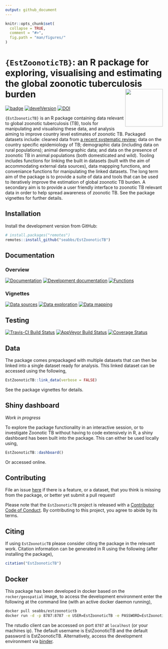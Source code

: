 ```yaml
---
output: github_document
---
```


```r
knitr::opts_chunk$set(
  collapse = TRUE,
  comment = "#>",
  fig.path = "man/figures/"
)
```

# `{EstZoonoticTB}`: an R package for exploring, visualising and estimating the global zoonotic tuberculosis burden  <img src="man/figures/logo.png" align="right" alt="" width="120" />

[![badge](https://img.shields.io/badge/Launch-EstZoonoticTB-green.svg)](https://mybinder.org/v2/gh/seabbs/EstZoonoticTB/master?urlpath=rstudio) 
[![develVersion](https://img.shields.io/badge/devel%20version-0.2.0-lightgrey.svg?style=flat)](https://github.com/seabbs/EstZoonoticTB)
[![DOI](https://zenodo.org/badge/209318552.svg)](https://zenodo.org/badge/latestdoi/209318552)

`{EstZoonoticTB}` is an R package containing data relevant to global zoonotic tuberculosis (TB), tools for manipulating and visualising these data, and analysis aiming to improve country level estimates of zoonotic TB. Packaged datasets include: cleaned data from [a recent systematic review](https://www.ncbi.nlm.nih.gov/pmc/articles/PMC4816377/); data on the country specific epidemiology of TB; demographic data (including data on rural populations); animal demographic data; and data on the presence of zoonotic TB in animal populations (both domesticated and wild). Tooling includes functions for linking the built in datasets (built with the aim of accommodating external data sources), data mappping functions, and conveniance functions for manipulating the linked datasets. The long term aim of the package is to provide a suite of data and tools that can be used to iteratively improve the estimation of global zoonotic TB burden. A secondary aim is to provide a user friendly interface to zoonotic TB relevant data in order to help spread awareness of zoonotic TB. See the package vignettes for further details. 

## Installation

Install the development version from GitHub:

```r
# install.packages("remotes")
remotes::install_github("seabbs/EstZoonoticTB")
```

## Documentation

### Overview

[![Documentation](https://img.shields.io/badge/Documentation-release-lightgrey.svg?style=flat)](https://www.samabbott.co.uk/EstZoonoticTB/)
[![Development documentation](https://img.shields.io/badge/Documentation-development-lightblue.svg?style=flat)](https://www.samabbott.co.uk/EstZoonoticTB/dev)
[![Functions](https://img.shields.io/badge/Documentation-functions-orange.svg?style=flat)](https://www.samabbott.co.uk/EstZoonoticTB/reference/index.html)

### Vignettes

[![Data sources](https://img.shields.io/badge/Documentation-data sources-lightgrey.svg?style=flat)](https://www.samabbott.co.uk/EstZoonoticTB/articles/data-sources.html)
[![Data exploration](https://img.shields.io/badge/Documentation-data exploration-blue.svg?style=flat)](https://www.samabbott.co.uk/EstZoonoticTB/articles/data-exploration.html)
[![Data mapping](https://img.shields.io/badge/Documentation-data mapping-green.svg?style=flat)](https://www.samabbott.co.uk/EstZoonoticTB/articles/data-mapping.html)



## Testing

[![Travis-CI Build Status](https://travis-ci.org/seabbs/EstZoonoticTB.svg?branch=master)](https://travis-ci.org/seabbs/EstZoonoticTB)
[![AppVeyor Build Status](https://ci.appveyor.com/api/projects/status/github/seabbs/EstZoonoticTB?branch=master&svg=true)](https://ci.appveyor.com/project/seabbs/EstZoonoticTB)
[![Coverage Status](https://img.shields.io/codecov/c/github/seabbs/EstZoonoticTB/master.svg)](https://codecov.io/github/seabbs/EstZoonoticTB?branch=master)


## Data

The package comes prepackaged with multiple datasets that can then be linked into a single dataset ready for analysis. This linked dataset can be accessed using the following,

```r
EstZoonoticTB::link_data(verbose = FALSE)
```

See the package vignettes for details.

## Shiny dashboard

*Work in progress*

To explore the package functionality in an interactive session, or to investigate Zoonotic TB without having to code extensively in R, a shiny dashboard has been built into the package. This can either be used locally using, 

```r
EstZoonoticTB::dashboard()
```

Or accessed online.

## Contributing

File an issue [here](https://github.com/seabbs/EstZoonoticTB/issues) if there is a feature, or a dataset, that you think is missing from the package, or better yet submit a pull request!

Please note that the `EstZoonoticTB` project is released with a [Contributor Code of Conduct](https://github.com/seabbs/EstZoonoticTB/blob/master/.github/CODE_OF_CONDUCT.md). By contributing to this project, you agree to abide by its terms.

## Citing 

If using `EstZoonoticTB` please consider citing the package in the relevant work. Citation information can be generated in R using the following (after installing the package),

```r
citation("EstZoonoticTB")
```

## Docker

This package has been developed in docker based on the `rocker/geospatial` image, to access the  development environment enter the following at the command line (with an active docker daemon running),

```bash
docker pull seabbs/estzoonotictb
docker run -d -p 8787:8787 -e USER=EstZoonoticTB -e PASSWORD=EstZoonoticTB --name EstZoonoticTB seabbs/estzoonotictb
```

The rstudio client can be accessed on port `8787` at `localhost` (or your machines ip). The default username is EstZoonoticTB and the default password is EstZoonoticTB. Alternatively, access the development environment via [binder](https://mybinder.org/v2/gh/seabbs/EstZoonoticTB/master?urlpath=rstudio).

